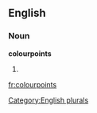 
==English==

===Noun===
'''colourpoints'''

# {{plural of|[[colourpoint]]}}

[[Category:English plurals]]

[[fr:colourpoints]]